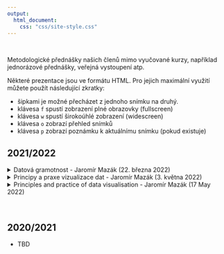 ```yaml
---
output:
  html_document:
    css: "css/site-style.css"
---
```


</br>

Metodologické přednášky našich členů mimo vyučované kurzy, například jednorázové přednášky, veřejná vystoupení atp.

Některé prezentace jsou ve formátu HTML. Pro jejich maximální využití můžete použít následující zkratky:

-   šipkami je možné přecházet z jednoho snímku na druhý.
-   klávesa `f` spustí zobrazení plné obrazovky (fullscreen)
-   klávesa `w` spustí širokoúhlé zobrazení (widescreen)
-   klávesa `o` zobrazí přehled snímků
-   klávesa `p` zobrazí poznámku k aktuálnímu snímku (pokud existuje)

## 2021/2022

<details>

<summary>Datová gramotnost - Jaromír Mazák (22. března 2022)</summary>

-   Vyučující: Mgr. Jaromír Mazák, Ph.D. [(Více o lektorovi zde)](https://ksoc.ff.cuni.cz/mazak/)
-   Termín: 22. března 2022 od 10:00 do 11:30
-   Formát: Online, 90 minut

[Prezentace ke spuštění v prohlížeči](docs/slides/data_literacy.html)

**Anotace**

V ideálním světě by data měla vést k přesnější představě o realitě a k lepším rozhodnutím. Pro vědce jsou navíc základní surovinou pro vytváření vědění. Nedávná replikační krize v psychologii i jiných oborech nicméně ukázala, že ani vědecká komunita není imunní proti nesprávné práci s daty. Mladí vědci tak stojí před výzvou, aby vedle zájmu o svůj obor věnovali kritickou pozornost také zaběhnutým či oborovým postupům práce s daty a posouvali svůj obor nejen ve věcné rovině, ale také metodologicky.Tento 90minutový seminář je koncipován jako pozvánka do světa práce s daty, která není jen mechanická či „podle kuchařky", nýbrž je citlivá k různými omezením, která s prací s daty nutně souvisí, a nečiní závěry, pro které v datech není opora. Cílem semináře je doktorandům pomoct v osvojení si návyků, díky kterým dokážou při práci s daty ve správnou chvíli zpozornět a klást si důležité otázky. Konkrétně bude věnována pozornost vybraným nástrahám popisné statistiky, problematice kauzální inference a kontroverzi kolem p-hodnoty včetně vysvětlení replikační krize. Účastníkům budou doporučeny prameny pro návazné studium. Předpokládá se, že účastníci již například v průběhu bakalářského nebo magisterského studia absolvovali základní statistické a metodologické kurzy a mají alespoň základní pochopení lineární regrese, testování nulových hypotéz a mají zkušenost s interpretací výstupů softwaru pro statistickou analýzu (např. tabulky regresních koeficientů, standardních chyb a p-hodnot).

[Odkaz na kurz na webu doktorského studia Univerzity Karlovy](https://phd.cuni.cz/PHD-239.html?event=23494&lang=cz)

</details>

<details>

<summary>Principy a praxe vizualizace dat - Jaromír Mazák (3. května 2022)</summary>

-   Vyučující: Mgr. Jaromír Mazák, Ph.D. [(Více o lektorovi zde)](https://ksoc.ff.cuni.cz/mazak/)
-   Termín: 3. května 2022 od 10:00 do 11:30
-   Formát: Online, 90 minut

[Prezentace ke spuštění v prohlížeči](docs/slides/visualization.html)

**Anotace**

Vizualizace byla v rámci analýzy dat dlouho považována za jakousi druhořadou kratochvíli. Na prvním místě měla být čísla, jejich převedení do grafů pak bylo spíše jen příjemným dochucením. Tento přístup se v posledních dekádách mění. Nejpozději od vlivných publikací Edwarda Tufteho o designu vizualizace si vědecká komunita začala uvědomovat, že vizualizace dat je klíčová nejen pro úspěšnou komunikaci vědeckých závěrů, ale že je také sama o sobě mocným nástrojem explorativní analýzy a generování poznání. V rámci semináře se seznámíme jak s vybranými obecnými principy efektivní vizualizace dat, tak s konkrétními aplikacemi na ilustrativních příkladech typu „jak to lze udělat lépe". Cílem semináře je představit vizualizaci dat jako vědeckou subdisciplínu, která si díky dostupnému softwaru zasluhuje stále větší prostor v každodenní vědecké práci. Po úvodním představení principů se zaměříme na koncept „grammar of graphics" představený Lelandem Wilkinsonem ve stejnojmenné knize. Od tohoto konceptu se rychle odrazíme k jeho nejslavnější implementaci, kterou je knihovna ggplot2 (Hadley Wickham) napsaná pro opensource statistický jazyk R. Účastníci budou uvedeni do práce s tímto softwarem. Ambicí kurzu je vzbudit u studentů zájem o efektivní, extrémně flexibilní a zároveň uživatelsky přijatelně náročnou vizualizaci dat, kterou knihovna ggplot2 nabízí. Studenti a studentky si také odnesou velké množství volně dostupných materiálů k dalšímu samostudiu.

[Odkaz na kurz na webu doktorského studia Univerzity Karlovy](https://phd.cuni.cz/PHD-239.html?event=23496&lang=cz)

</details>

<details>

<summary>Principles and practice of data visualisation - Jaromír Mazák (17 May 2022)</summary>

-   Lecturer: Mgr. Jaromír Mazák, Ph.D. [(More about the lecturer here)](https://ksoc.ff.cuni.cz/mazak/)
-   Date: 17 May 2022, 10:00-11:30 (90 minutes)
-   Format: Online, 90 minutes

[Presentation in browser](docs/slides/visualization_eng.html)

**Anotace**

\[Note, this is an English version of the course taught previously in Czech (on 3 May 2022). The content is almost the same.\]

Visualization has long been regarded as a kind of second-rate pastime in data analysis. Numbers should come first, and their translation into graphs was rather a pleasant aftertaste. This approach has been changing in recent decades. Since Edward Tufte's influential publications on visualization design, the scientific community has come to realize that data visualization is not only crucial for the successful communication of scientific conclusions, but also a powerful tool in its own right for exploratory analysis and generation of knowledge. The seminar will introduce selected general principles of effective data visualization as well as specific applications on illustrative examples such as "how to do it better." The aim of the seminar is to present data visualization as a scientific subdiscipline that, thanks to the available software, deserves increasing space in everyday scientific work. After the initial presentation of the principles, we will focus on the concept of "grammar of graphics" introduced by Leland Wilkinson in the book of the same name. We will quickly move from this concept to its most famous implementation, which is the ggplot2 library (Hadley Wickham) written for the opensource statistical language R. Participants will be introduced to work with this software. The ambition of the course is to raise students' interest in the efficient, extremely flexible and relatively user-friendly data visualization offered by the ggplot2 library. Students will also take away a large amount of freely available materials for further self-study.

[Link to the course on the PhD website of Charles University](https://phd.cuni.cz/PHD-239.html?event=23993&lang=cz)

</details>

<br>

## 2020/2021

-   TBD
